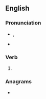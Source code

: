 ==English==

===Pronunciation===
* {{enPR|lēpt}}, {{IPA|en|/liːpt/}}
* {{audio|en|En-us-leaped.ogg|Audio (US)}}

===Verb===
{{head|en|verb form}}

# {{en-past of|leap}}

===Anagrams===
* {{anagrams|en|a=adeelp|pealed|pedale|pleaed}}